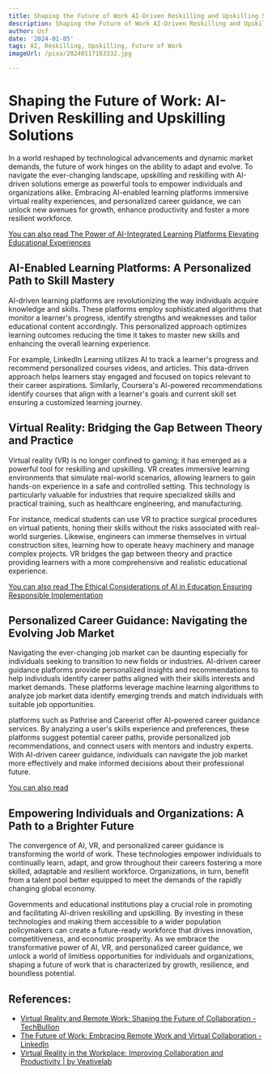 ```yaml
---
title: Shaping the Future of Work AI-Driven Reskilling and Upskilling Solutions
description: Shaping the Future of Work AI-Driven Reskilling and Upskilling Solutions
author: Usf
date: '2024-01-05'
tags: AI, Reskilling, Upskilling, Future of Work
imageUrl: /pixa/20240117163332.jpg

---
```

# **Shaping the Future of Work:  AI-Driven  Reskilling and Upskilling Solutions**

In a world  reshaped by technological advancements and dynamic market demands, the future of work hinges on the ability to adapt and evolve. To navigate the ever-changing landscape, upskilling and reskilling with AI-driven solutions  emerge as powerful tools to empower individuals  and  organizations alike. Embracing AI-enabled learning platforms immersive virtual reality experiences, and personalized  career guidance, we can unlock new avenues for growth, enhance  productivity and foster a more resilient  workforce.

[You can also read The Power of AI-Integrated  Learning Platforms Elevating Educational Experiences](The%20Power%20of%20AI-Integrated%20Learning%20Platforms%20Elevating%20Educational%20Experiences)


## **AI-Enabled Learning Platforms: A Personalized Path  to Skill  Mastery**
AI-driven learning platforms are revolutionizing the way individuals acquire  knowledge and skills. These platforms  employ sophisticated  algorithms that monitor a learner's progress, identify strengths and weaknesses and tailor educational  content accordingly. This personalized approach optimizes learning outcomes reducing the time it  takes to master new skills and enhancing the overall learning experience.

For example, LinkedIn Learning utilizes AI to track a learner's progress and recommend  personalized courses videos, and articles. This data-driven approach helps learners stay engaged and focused on topics relevant to their career  aspirations. Similarly, Coursera's AI-powered recommendations identify courses that align  with a learner's goals and current skill set ensuring a customized learning journey.

## **Virtual Reality: Bridging the Gap Between Theory and Practice**
Virtual reality (VR) is no longer confined to gaming; it has  emerged as a powerful tool for reskilling and upskilling. VR creates immersive learning environments that simulate real-world scenarios, allowing learners to gain hands-on experience in a safe and controlled setting. This technology is particularly valuable for industries that require specialized skills and practical training, such as healthcare engineering, and manufacturing.

For  instance, medical students  can use VR to  practice surgical  procedures on virtual patients, honing their skills without the risks associated with real-world surgeries. Likewise, engineers can immerse themselves in virtual construction sites, learning how  to operate heavy machinery and manage complex  projects. VR  bridges the gap  between theory and practice providing learners with a  more comprehensive and realistic educational experience.

[You can also read The  Ethical Considerations of AI in Education Ensuring  Responsible Implementation](The%20Ethical%20Considerations%20of%20AI%20in%20Education%20Ensuring%20Responsible%20Implementation)


## **Personalized Career Guidance: Navigating the Evolving Job Market**
Navigating the ever-changing job market can be daunting especially for individuals seeking to transition to  new fields  or industries. AI-driven career guidance platforms provide personalized insights and recommendations to help individuals identify  career paths aligned with their  skills interests and market demands. These platforms leverage machine learning algorithms  to analyze job market data identify  emerging trends and match individuals with suitable job opportunities.

 platforms such as Pathrise and Careerist offer  AI-powered career guidance services. By analyzing a user's skills experience and preferences,  these platforms suggest potential career paths, provide personalized job recommendations, and connect users with mentors and industry experts.  With AI-driven career guidance,  individuals  can  navigate the job market  more effectively and make informed decisions about their professional  future.

[You can also read ]()


## **Empowering Individuals and Organizations:  A Path to  a Brighter Future**
The convergence of AI, VR, and  personalized career  guidance  is transforming the world of work. These technologies empower individuals to continually learn, adapt, and grow throughout their careers fostering a more skilled, adaptable and resilient workforce. Organizations, in turn, benefit  from a talent pool better equipped to meet the demands of the rapidly changing global economy.

Governments  and  educational institutions play a crucial role in promoting and facilitating AI-driven reskilling and upskilling. By  investing  in these  technologies and making them accessible to a wider population policymakers can create a future-ready workforce that drives innovation, competitiveness,  and economic prosperity. As we  embrace the transformative power  of AI, VR, and personalized career guidance, we unlock a  world of limitless opportunities for individuals and organizations, shaping a future of work that is characterized  by growth, resilience, and boundless potential.

## References:
- [Virtual Reality and Remote Work: Shaping the Future of Collaboration - TechBullion](https://techbullion.com/virtual-reality-and-remote-work-shaping-the-future-of-collaboration/)
- [The Future of Work: Embracing Remote Work and Virtual Collaboration - LinkedIn](https://www.linkedin.com/pulse/future-work-embracing-remote-virtual-collaboration-arcotgroup?trk=pulse-article_more-articles_related-content-card)
- [Virtual Reality in the Workplace: Improving Collaboration and Productivity | by Veativelab](https://medium.com/@veativelab/virtual-reality-in-the-workplace-improving-collaboration-and-productivity-f68997aba16)
